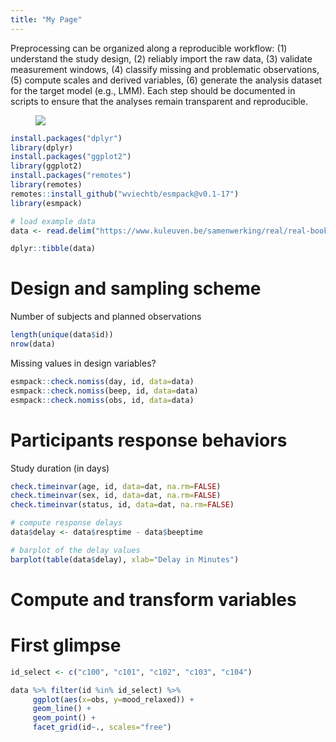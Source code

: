 ```yaml
---
title: "My Page"
---
```


Preprocessing can be organized along a reproducible workflow: (1) understand the study design, (2) reliably import the raw data, (3) validate measurement windows, (4) classify missing and problematic observations, (5) compute scales and derived variables, (6) generate the analysis dataset for the target model (e.g., LMM). Each step should be documented in scripts to ensure that the analyses remain transparent and reproducible. 

<figure>
<img src="https://www.researchgate.net/profile/Sheen-Levine/publication/325941519/figure/fig2/AS:824194581422080@1573514709439/The-Datasaurus-Dozen-Matejka-Fitzmaurice-2017-an-extension-of-Anscombes-quartet.ppm">
</figure>

```r
install.packages("dplyr")
library(dplyr)
install.packages("ggplot2")
library(ggplot2)
install.packages("remotes")
library(remotes)
remotes::install_github("wviechtb/esmpack@v0.1-17")
library(esmpack)
```

```r
# load example data
data <- read.delim("https://www.kuleuven.be/samenwerking/real/real-book/viechtbauer2022_data_esmda_example")

dplyr::tibble(data)
```

# Design and sampling scheme

Number of subjects and planned observations 
```r
length(unique(data$id))
nrow(data)
```

Missing values in design variables?
```r
esmpack::check.nomiss(day, id, data=data)
esmpack::check.nomiss(beep, id, data=data)
esmpack::check.nomiss(obs, id, data=data)
```


# Participants response behaviors

Study duration (in days)
```r
check.timeinvar(age, id, data=dat, na.rm=FALSE)
check.timeinvar(sex, id, data=dat, na.rm=FALSE)
check.timeinvar(status, id, data=dat, na.rm=FALSE)
```

```r
# compute response delays
data$delay <- data$resptime - data$beeptime

# barplot of the delay values
barplot(table(data$delay), xlab="Delay in Minutes")
```


# Compute and transform variables

# First glimpse

```r
id_select <- c("c100", "c101", "c102", "c103", "c104")

data %>% filter(id %in% id_select) %>%
     ggplot(aes(x=obs, y=mood_relaxed)) +
     geom_line() +
     geom_point() +
     facet_grid(id~., scales="free") 


```

